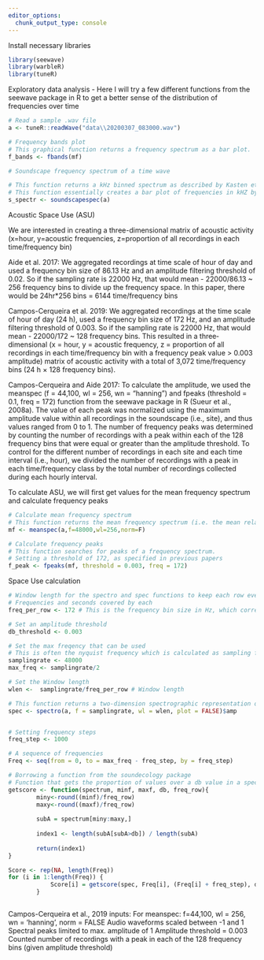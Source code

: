 ```yaml
---
editor_options: 
  chunk_output_type: console
---
```


Install necessary libraries
```r
library(seewave)
library(warbleR)
library(tuneR)
```


Exploratory data analysis - Here I will try a few different functions from the seewave package in R to get a better sense of the distribution of frequencies over time
```r
# Read a sample .wav file
a <- tuneR::readWave("data\\20200307_083000.wav")

# Frequency bands plot
# This graphical function returns a frequency spectrum as a bar plot.
f_bands <- fbands(mf)

# Soundscape frequency spectrum of a time wave

# This function returns a kHz binned spectrum as described by Kasten et al. (2012) for the description of a soundscape.
# This function essentially creates a bar plot of frequencies in kHZ by amplitude values
s_spectr <- soundscapespec(a)

```

Acoustic Space Use (ASU)

We are interested in creating a three-dimensional matrix of acoustic activity (x=hour, y=acoustic frequencies, z=proportion of all recordings in each time/frequency bin)

Aide et al. 2017: We aggregated recordings at time scale of hour of day and used a frequency bin size of 86.13 Hz and an amplitude filtering threshold of 0.02. So if the sampling rate is 22000 Hz, that would mean - 22000/86.13 ~ 256 frequency bins to divide up the frequency space. In this paper, there would be 24hr*256 bins = 6144 time/frequency bins

Campos-Cerqueira et al. 2019: We aggregated recordings at the time scale of hour of day (24 h), used a frequency bin size of 172 Hz, and an amplitude filtering threshold of 0.003. So if the sampling rate is 22000 Hz, that would mean - 22000/172 ~ 128 frequency bins. This resulted in a three‐dimensional (x = hour, y = acoustic frequency, z = proportion of all recordings in each time/frequency bin with a frequency peak value > 0.003 amplitude) matrix of acoustic activity with a total of 3,072 time/frequency bins (24 h × 128 frequency bins).

Campos-Cerqueira and Aide 2017: To calculate the amplitude, we used the meanspec (f = 44,100, wl = 256, wn = “hanning”) and fpeaks (threshold = 0.1, freq = 172) function from the seewave package in R (Sueur et al., 2008a). The value of each peak was normalized using the maximum amplitude value within all recordings in the soundscape (i.e., site), and thus values ranged from 0 to 1. The number of frequency peaks was determined by counting the number of recordings with a peak within each of the 128 frequency bins that were equal or greater than the amplitude threshold. To control for the different number of
recordings in each site and each time interval (i.e., hour), we divided the number of recordings with a
peak in each time/frequency class by the total number of recordings collected during each hourly
interval.


To calculate ASU, we will first get values for the mean frequency spectrum and calculate frequency peaks
```r
# Calculate mean frequency spectrum
# This function returns the mean frequency spectrum (i.e. the mean relative amplitude of the frequency distribution) of a time wave. Results can be expressed either in absolute or dB data.
mf <- meanspec(a,f=48000,wl=256,norm=F)

# Calculate frequency peaks
# This function searches for peaks of a frequency spectrum.
# Setting a threshold of 172, as specified in previous papers
f_peak <- fpeaks(mf, threshold = 0.003, freq = 172)
```


Space Use calculation
```r
# Window length for the spectro and spec functions to keep each row every 10Hz
# Frequencies and seconds covered by each
freq_per_row <- 172 # This is the frequency bin size in Hz, which corresponds to ~ 140 bins for a nyquist rate of 24000 Hz

# Set an amplitude threshold
db_threshold <- 0.003

# Set the max freqency that can be used
# This is often the nyquist frequency which is calculated as sampling frequency/2
samplingrate <- 48000
max_freq <- samplingrate/2

# Set the Window length
wlen <-  samplingrate/freq_per_row # Window length

# This function returns a two-dimension spectrographic representation of a time wave. The function corresponds to short-term Fourier transform. An amplitude contour plot can be overlaid.
spec <- spectro(a, f = samplingrate, wl = wlen, plot = FALSE)$amp


# Setting frequency steps
freq_step <- 1000

# A sequence of frequencies
Freq <- seq(from = 0, to = max_freq - freq_step, by = freq_step)

# Borrowing a function from the soundecology package
# Function that gets the proportion of values over a db value in a specific band of frequencies. Frequency is in Hz
getscore <- function(spectrum, minf, maxf, db, freq_row){
		miny<-round((minf)/freq_row)
		maxy<-round((maxf)/freq_row)
		
		subA = spectrum[miny:maxy,]
		
		index1 <- length(subA[subA>db]) / length(subA)
		
		return(index1)
}

Score <- rep(NA, length(Freq))
for (i in 1:length(Freq)) {
			Score[i] = getscore(spec, Freq[i], (Freq[i] + freq_step), db_threshold, freq_per_row)
		}



```





Campos-Cerqueira et al., 2019 inputs:
For meanspec: f=44,100, wl = 256, wn = ‘hanning’, norm = FALSE
Audio waveforms scaled between -1 and 1
Spectral peaks limited to max. amplitude of 1
Amplitude threshold = 0.003
Counted number of recordings with a peak in each of the 128 frequency bins (given amplitude threshold)